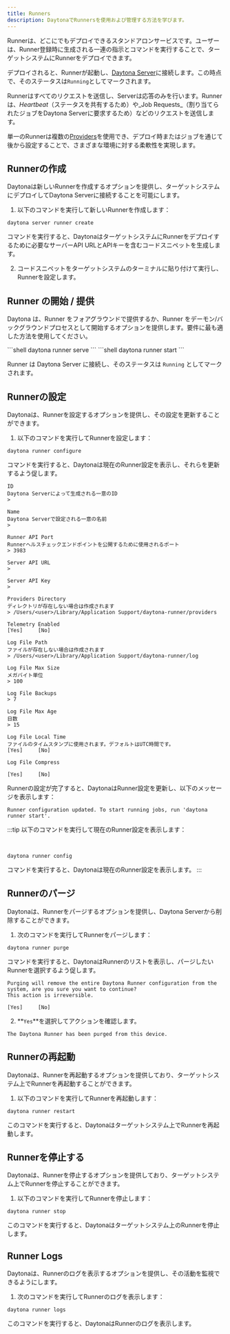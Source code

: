 ```yaml
---
title: Runners
description: DaytonaでRunnersを使用および管理する方法を学びます。
---
```



Runnerは、どこにでもデプロイできるスタンドアロンサービスです。ユーザーは、Runner登録時に生成される一連の指示とコマンドを実行することで、ターゲットシステムにRunnerをデプロイできます。

デプロイされると、Runnerが起動し、[Daytona Server](/docs/ja/usage/server)に接続します。この時点で、そのステータスは`Running`としてマークされます。

Runnerはすべてのリクエストを送信し、Serverは応答のみを行います。Runnerは、_Heartbeat_（ステータスを共有するため）や_Job Requests_（割り当てられたジョブをDaytona Serverに要求するため）などのリクエストを送信します。

単一のRunnerは複数の[Providers](/docs/ja/configuration/providers)を使用でき、デプロイ時またはジョブを通じて後から設定することで、さまざまな環境に対する柔軟性を実現します。

## Runnerの作成

Daytonaは新しいRunnerを作成するオプションを提供し、ターゲットシステムにデプロイしてDaytona Serverに接続することを可能にします。

1. 以下のコマンドを実行して新しいRunnerを作成します：

```shell
daytona server runner create
```

コマンドを実行すると、DaytonaはターゲットシステムにRunnerをデプロイするために必要なサーバーAPI URLとAPIキーを含むコードスニペットを生成します。

2. コードスニペットをターゲットシステムのターミナルに貼り付けて実行し、Runnerを設定します。

## Runner の開始 / 提供

Daytona は、Runner をフォアグラウンドで提供するか、Runner をデーモン/バックグラウンドプロセスとして開始するオプションを提供します。要件に最も適した方法を使用してください。

<Tabs>
<TabItem label="フォアグラウンド">
```shell
daytona runner serve
```
</TabItem>
<TabItem label="デーモン/バックグラウンド">
```shell
daytona runner start
```
</TabItem>
</Tabs>

Runner は Daytona Server に接続し、そのステータスは `Running` としてマークされます。

## Runnerの設定

Daytonaは、Runnerを設定するオプションを提供し、その設定を更新することができます。

1. 以下のコマンドを実行してRunnerを設定します：

```shell
daytona runner configure
```

コマンドを実行すると、Daytonaは現在のRunner設定を表示し、それらを更新するよう促します。

```text
ID
Daytona Serverによって生成される一意のID
>

Name
Daytona Serverで設定される一意の名前
>

Runner API Port
Runnerヘルスチェックエンドポイントを公開するために使用されるポート
> 3983

Server API URL
>

Server API Key
>

Providers Directory
ディレクトリが存在しない場合は作成されます
> /Users/<user>/Library/Application Support/daytona-runner/providers

Telemetry Enabled
[Yes]     [No]

Log File Path
ファイルが存在しない場合は作成されます
> /Users/<user>/Library/Application Support/daytona-runner/log

Log File Max Size
メガバイト単位
> 100

Log File Backups
> 7

Log File Max Age
日数
> 15

Log File Local Time
ファイルのタイムスタンプに使用されます。デフォルトはUTC時間です。
[Yes]     [No]

Log File Compress

[Yes]     [No]
```

Runnerの設定が完了すると、DaytonaはRunner設定を更新し、以下のメッセージを表示します：

```text
Runner configuration updated. To start running jobs, run 'daytona runner start'.
```

:::tip
以下のコマンドを実行して現在のRunner設定を表示します：

<br />

```shell
daytona runner config
```

コマンドを実行すると、Daytonaは現在のRunner設定を表示します。
:::

## Runnerのパージ

Daytonaは、Runnerをパージするオプションを提供し、Daytona Serverから削除することができます。

1. 次のコマンドを実行してRunnerをパージします：

```shell
daytona runner purge
```

コマンドを実行すると、DaytonaはRunnerのリストを表示し、パージしたいRunnerを選択するよう促します。

```text
Purging will remove the entire Daytona Runner configuration from the system, are you sure you want to continue?
This action is irreversible.

[Yes]     [No]
```

2. **`Yes`**を選択してアクションを確認します。

```text
The Daytona Runner has been purged from this device.
```

## Runnerの再起動

Daytonaは、Runnerを再起動するオプションを提供しており、ターゲットシステム上でRunnerを再起動することができます。

1. 以下のコマンドを実行してRunnerを再起動します：

```shell
daytona runner restart
```

このコマンドを実行すると、Daytonaはターゲットシステム上でRunnerを再起動します。

## Runnerを停止する

Daytonaは、Runnerを停止するオプションを提供しており、ターゲットシステム上でRunnerを停止することができます。

1. 以下のコマンドを実行してRunnerを停止します：

```shell
daytona runner stop
```

このコマンドを実行すると、Daytonaはターゲットシステム上のRunnerを停止します。

## Runner Logs

Daytonaは、Runnerのログを表示するオプションを提供し、その活動を監視できるようにします。

1. 次のコマンドを実行してRunnerのログを表示します：

```shell
daytona runner logs
```

このコマンドを実行すると、DaytonaはRunnerのログを表示します。
